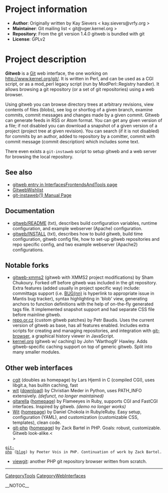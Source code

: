 = Project information =
* <b>Author</b>: Originally written by Kay Sievers < kay.sievers@vrfy.org >
* <b>Maintainer</b>: Git mailing list < git@vger.kernel.org >
* <b>Repository</b>: From the git version 1.4.0 gitweb is bundled with git
* <b>License</b>: GPLv2

= Project description =
<b><i>Gitweb</b></i> is a [[Git]] web interface, the one working on http://www.kernel.org/git/. It is written in Perl, and can be used as a CGI script, or as a mod_perl legacy script (run by ModPerl::Registry handler). It allows browsing a git repository (or a set of git repositories) using a web browser.

Using gitweb you can browse directory trees at arbitrary revisions, view contents of files (blobs), see log or shortlog of a given branch, examine commits, commit messages and changes made by a given commit.  Gitweb can generate feeds in RSS or Atom format.  You can get any given version of a file; if not disabled you can download a snapshot of a given version of a project (project tree at given revision).  You can search (if it is not disabled) for commits by an author, added to repository by a comitter, commit with commit message (commit description) which includes some text.

There even exists a <code><nowiki>git-instaweb</nowiki></code> script to setup gitweb and a web server for browsing the local repository.

== See also ==

* [[InterfacesFrontendsAndTools#gitweb|gitweb entry in [[InterfacesFrontendsAndTools]] page]]
* [[GitwebWishlist]]
* [[http://www.kernel.org/pub/software/scm/git/docs/git-instaweb.html|git-instaweb(1) Manual Page]]

== Documentation ==

* [[http://repo.or.cz/w/alt-git.git?a=blob_plain;f=gitweb/README|gitweb/README]] (txt), describes build configuration variables, runtime configuration, and example webserver (Apache) configuration.
* [[http://repo.or.cz/w/alt-git.git?a=blob_plain;f=gitweb/INSTALL|gitweb/INSTALL]] (txt), describes how to build gitweb, build time configuration, gitweb config file, how to set-up gitweb repositories and repo specific config, and two example webserver (Apache2) configurations.

== Notable forks ==
* [[http://git.xmms.se/?p=gitweb-xmms2.git;a=summary|gitweb-xmms2]] (gitweb with XMMS2 project modifications) by Sham Chukoury. Forked off before gitweb was included in the git repository. Extra features (added usually in project specific way) include: committags support (i.e. <u>BUG(nn)</u> is hyperlink to appropriate issue in Mantis bug tracker), syntax highlighting in 'blob' view, generating anchors to function definitions with the help of on-the-fly generated tags file. It implemented snapshot support and had separate CSS file before mainline gitweb.
* [[http://repo.or.cz/w/git/repo.git|repo.or.cz]] (custom gitweb patches) by Petr Baudis. Uses the current version of gitweb as base, has all features enabled. Includes extra scripts for creating and managing repositories, and integration with [[http://repo.or.cz/w/git-browser.git/|git-browser]], a graphical history viewer in JavaScript.
* [[http://www.kernel.org/git/?p=git/warthog9/gitweb.git;a=summary|kernel.org]] (gitweb w/ caching) by John 'Warthog9' Hawley. Adds gitweb-specific caching support on top of generic gitweb. Split into many smaller modules.

== Other web interfaces ==
* [[http://hjemli.net/git/cgit/|cgit]] (doubles as homepage) by Lars Hjemli in C (compiled CGI), uses libgit.a, has builtin caching, fast
* [[http://www.grmso.net:8090/|wit]] ([[http://www.absolutegiganten.org/wit/|download]]) by Christian Meder in Python, uses PATH_INFO extensively. <i>(defunct, no longer maintained)</i>
* [[http://git.flameeyes.is-a-geek.org/gitarella/|gitarella]] ([[http://flameeyes.is-a-geek.org/projects#gitarella|homepage]]) by Flameeyes in Ruby, supports CGI and Fast<code><nowiki></nowiki></code>CGI interfaces. Inspired by gitweb. <i>(demo no longer works)</i>
* [[http://dan.chokola.com/wit/|Wit]] ([[http://dan.chokola.com/software/wit.rhtml|homepage]]) by Daniel Chokola in Ruby/eRuby. Easy setup, configuration (YAML), and customization (customizable CSS, templates), clean code.
* [[http://zackb.org/git-php/git.php|git-php]] ([[http://code.google.com/p/git-php/|homepage]]) by Zack Bartel in PHP. Goals: robust, customizable. Gitweb look-alike.<<BR>>
 [[http://people.proekspert.ee/peeter/git/git.php|git-php]] ([[http://people.proekspert.ee/peeter/blog/|blog]]) by Peeter Vois in PHP. Continuation of work by Zack Bartel.
* [[http://viewgit.sourceforge.net/|viewgit]]: another PHP git repository browser written from scratch.

----
[[CategoryTools]] [[CategoryWebInterfaces]]

__NOTOC__